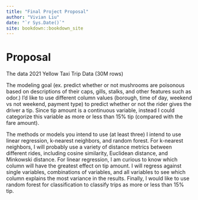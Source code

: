 ```yaml
--- 
title: "Final Project Proposal"
author: "Vivian Liu"
date: "`r Sys.Date()`"
site: bookdown::bookdown_site
---
```


# Proposal

The data
2021 Yellow Taxi Trip Data (30M rows)


The modeling goal (ex. predict whether or not mushrooms are poisonous based on descriptions of their caps, gills, stalks, and other features such as odor.)
I’d like to use different column values (borough, time of day, weekend vs not weekend, payment type) to predict whether or not the rider gives the driver a tip. Since tip amount is a continuous variable, instead I could categorize this variable as more or less than 15% tip (compared with the fare amount). 


The methods or models you intend to use (at least three)
I intend to use linear regression, k-nearest neighbors, and random forest. For k-nearest neighbors, I will probably use a variety of distance metrics between different rides, including cosine similarity, Euclidean distance, and Minkowski distance. For linear regression, I am curious to know which column will have the greatest effect on tip amount. I will regress against single variables, combinations of variables, and all variables to see which column explains the most variance in the results. Finally, I would like to use random forest for classification to classify trips as more or less than 15% tip.


